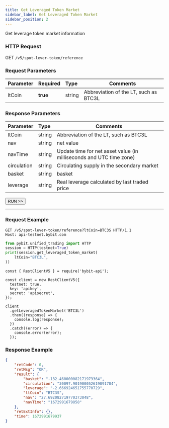 ```yaml
---
title: Get Leveraged Token Market
sidebar_label: Get Leveraged Token Market
sidebar_position: 2
---
```

Get leverage token market information

### HTTP Request
GET `/v5/spot-lever-token/reference`

### Request Parameters
| Parameter | Required | Type | Comments|
|:----- |:-------|:-----|------ |
|ltCoin |**true** |string |Abbreviation of the LT, such as BTC3L|

### Response Parameters
| Parameter | Type | Comments|
|:----- |:-----|----- |
|ltCoin |string |Abbreviation of the LT, such as BTC3L |
|nav |string |net value |
|navTime |string |Update time for net asset value (in milliseconds and UTC time zone) |
|circulation |string |Circulating supply in the secondary market |
|basket	|string	|basket |
|leverage |string |Real leverage calculated by last traded price |

<a href="/api-explorer/v5/lt/leverage-token-reference"><Button>RUN >></Button></a>

---

### Request Example

<Tabs groupId="programming-languages">
<TabItem value="http" label="HTTP">

```http
GET /v5/spot-lever-token/reference?ltCoin=BTC3S HTTP/1.1
Host: api-testnet.bybit.com
```

</TabItem>
<TabItem value="python" label="Python">

```python
from pybit.unified_trading import HTTP
session = HTTP(testnet=True)
print(session.get_leveraged_token_market(
    ltCoin="BTC3L",
))
```

</TabItem>

<TabItem value="Node" label="Node.js">

```n4js
const { RestClientV5 } = require('bybit-api');

const client = new RestClientV5({
  testnet: true,
  key: 'apikey',
  secret: 'apisecret',
});

client
  .getLeveragedTokenMarket('BTC3L')
  .then((response) => {
    console.log(response);
  })
  .catch((error) => {
    console.error(error);
  });
```

</TabItem>
</Tabs>

### Response Example

```json
{
    "retCode": 0,
    "retMsg": "OK",
    "result": {
        "basket": "-132.460000082171973364",
        "circulation": "30097.901900052619091704",
        "leverage": "-2.666924651755770729",
        "ltCoin": "BTC3S",
        "nav": "27.692082719770373048",
        "navTime": "1672991679858"
    },
    "retExtInfo": {},
    "time": 1672991679937
}
```
